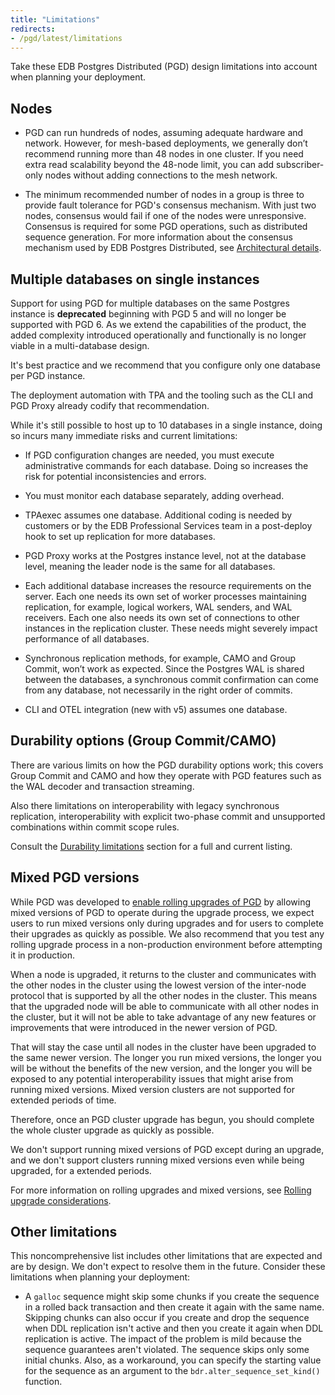 ```yaml
---
title: "Limitations"
redirects:
- /pgd/latest/limitations
---
```


Take these EDB Postgres Distributed (PGD) design limitations
into account when planning your deployment.

## Nodes 

- PGD can run hundreds of nodes, assuming adequate hardware and network. However,
  for mesh-based deployments, we generally don’t recommend running more than 48
  nodes in one cluster. If you need extra read scalability beyond the 48-node
  limit, you can add subscriber-only nodes without adding connections to the
  mesh network.

- The minimum recommended number of nodes in a group is three to provide fault
  tolerance for PGD's consensus mechanism. With just two nodes, consensus would
  fail if one of the nodes were unresponsive. Consensus is required for some PGD
  operations, such as distributed sequence generation. For more information about
  the consensus mechanism used by EDB Postgres Distributed, see [Architectural
  details](architectures/#architecture-details).


## Multiple databases on single instances

Support for using PGD for multiple databases on the same Postgres instance is
**deprecated** beginning with PGD 5 and will no longer be supported with PGD 6. As
we extend the capabilities of the product, the added complexity introduced
operationally and functionally is no longer viable in a multi-database design.

It's best practice and we recommend that you configure only one database per PGD instance. 

The deployment automation with TPA and the tooling such as the CLI
and PGD Proxy already codify that recommendation. 

While it's still possible to host up to 10 databases in a single instance,
doing so incurs many immediate risks and current limitations:

- If PGD configuration changes are needed, you must execute administrative commands 
  for each database. Doing so increases the risk for potential
  inconsistencies and errors.

- You must monitor each database separately, adding overhead.

- TPAexec assumes one database. Additional coding is needed by customers or by the EDB Professional Services team
  in a post-deploy hook to set up replication for more databases.

- PGD Proxy works at the Postgres instance level, not at the database level,
  meaning the leader node is the same for all databases.

- Each additional database increases the resource requirements on the server.
  Each one needs its own set of worker processes maintaining replication, for example,
  logical workers, WAL senders, and WAL receivers. Each one also needs its own
  set of connections to other instances in the replication cluster. These needs might
  severely impact performance of all databases.

- Synchronous replication methods, for example, CAMO and Group Commit, won’t work as
  expected. Since the Postgres WAL is shared between the databases, a
  synchronous commit confirmation can come from any database, not necessarily in
  the right order of commits.

- CLI and OTEL integration (new with v5) assumes one database. 

## Durability options (Group Commit/CAMO)

There are various limits on how the PGD durability options work; this covers
Group Commit and CAMO and how they operate with PGD features such as the WAL
decoder and transaction streaming. 

Also there limitations on interoperability with legacy synchronous replication,
interoperability with explicit two-phase commit and unsupported combinations
within commit scope rules. 

Consult the [Durability limitations](/pgd/latest/durability/limitations) section for a full
and current listing.

## Mixed PGD versions

While PGD was developed to [enable rolling upgrades of
PGD](/pgd/latest/upgrades) by allowing mixed versions of PGD to operate during
the upgrade process, we expect users to run mixed versions only during upgrades
and for users to complete their upgrades as quickly as possible. We also
recommend that you test any rolling upgrade process in a non-production
environment before attempting it in production.

When a node is upgraded, it returns to the cluster and communicates with the
other nodes in the cluster using the lowest version of the inter-node protocol
that is supported by all the other nodes in the cluster. This means that the
upgraded node will be able to communicate with all other nodes in the cluster,
but it will not be able to take advantage of any new features or improvements
that were introduced in the newer version of PGD. 

That will stay the case until all nodes in the cluster have been upgraded to the
same newer version.  The longer you run mixed versions, the longer you will be
without the benefits of the new version, and the longer you will be exposed to
any potential interoperability issues that might arise from running mixed
versions. Mixed version clusters are not supported for extended periods of time.

Therefore, once an PGD cluster upgrade has begun, you should complete the whole
cluster upgrade as quickly as possible.

We don't support running mixed versions of PGD except during an upgrade, and we
don't support clusters running mixed versions even while being upgraded, for a
extended periods.

For more information on rolling upgrades and mixed versions, see [Rolling upgrade considerations](/pgd/latest/upgrades/manual_overview#rolling-upgrade-considerations).

## Other limitations

This noncomprehensive list includes other limitations that are expected and
are by design. We don't expect to resolve them in the future. 
Consider these limitations when planning your deployment:


-   A `galloc` sequence might skip some chunks if you create the sequence in a
    rolled back transaction and then create it again with the same name. Skipping chunks can
    also occur if you create and drop the sequence when DDL replication isn't active
    and then you create it again when DDL replication is active. The impact of
    the problem is mild because the sequence guarantees aren't violated. The
    sequence skips only some initial chunks. Also, as a workaround, you can
    specify the starting value for the sequence as an argument to the
    `bdr.alter_sequence_set_kind()` function.




